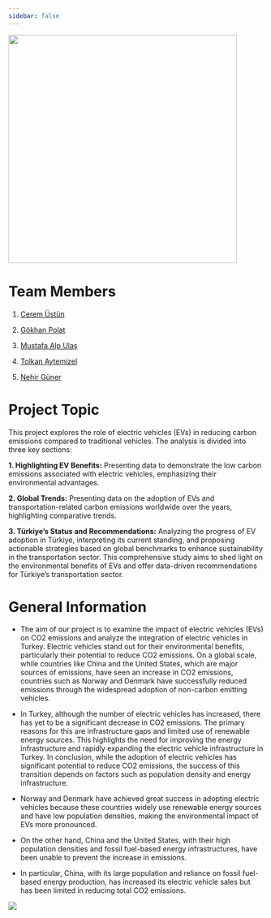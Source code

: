 ```yaml
---
sidebar: false 
---
```


![](docs/gif.gif){fig-align="center" width="450"}

# Team Members

1.  [Cerem Üstün](https://emu-hacettepe-analytics.github.io/emu430-fall2024-ceremustun/)

2.  [Gökhan Polat](https://emu-hacettepe-analytics.github.io/emu430-fall2024-qokhanp/)

3.  [Mustafa Alp Ulaş](https://emu-hacettepe-analytics.github.io/emu430-fall2024-mustafalpulaslab/)

4.  [Tolkan Aytemizel](https://emu-hacettepe-analytics.github.io/emu430-fall2024-taytemizel/)

5.  [Nehir Güner](https://emu-hacettepe-analytics.github.io/emu430-fall2024-NehirGUNER/)

# Project Topic

This project explores the role of electric vehicles (EVs) in reducing carbon emissions compared to traditional vehicles. The analysis is divided into three key sections:

**1. Highlighting EV Benefits:** Presenting data to demonstrate the low carbon emissions associated with electric vehicles, emphasizing their environmental advantages.

**2. Global Trends:** Presenting data on the adoption of EVs and transportation-related carbon emissions worldwide over the years, highlighting comparative trends.

**3. Türkiye's Status and Recommendations:** Analyzing the progress of EV adoption in Türkiye, interpreting its current standing, and proposing actionable strategies based on global benchmarks to enhance sustainability in the transportation sector. This comprehensive study aims to shed light on the environmental benefits of EVs and offer data-driven recommendations for Türkiye’s transportation sector.

# General Information

-   The aim of our project is to examine the impact of electric vehicles (EVs) on CO2 emissions and analyze the integration of electric vehicles in Turkey. Electric vehicles stand out for their environmental benefits, particularly their potential to reduce CO2 emissions. On a global scale, while countries like China and the United States, which are major sources of emissions, have seen an increase in CO2 emissions, countries such as Norway and Denmark have successfully reduced emissions through the widespread adoption of non-carbon emitting vehicles.

-   In Turkey, although the number of electric vehicles has increased, there has yet to be a significant decrease in CO2 emissions. The primary reasons for this are infrastructure gaps and limited use of renewable energy sources. This highlights the need for improving the energy infrastructure and rapidly expanding the electric vehicle infrastructure in Turkey. In conclusion, while the adoption of electric vehicles has significant potential to reduce CO2 emissions, the success of this transition depends on factors such as population density and energy infrastructure.

-   Norway and Denmark have achieved great success in adopting electric vehicles because these countries widely use renewable energy sources and have low population densities, making the environmental impact of EVs more pronounced.

-   On the other hand, China and the United States, with their high population densities and fossil fuel-based energy infrastructures, have been unable to prevent the increase in emissions.

-   In particular, China, with its large population and reliance on fossil fuel-based energy production, has increased its electric vehicle sales but has been limited in reducing total CO2 emissions.

![](docs/chillguy-chill.gif){fig-align="center" width="%25"}
